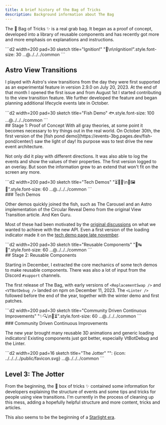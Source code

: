 ```yaml
---
title: A brief history of the Bag of Tricks
description: Background information about The Bag
---
```



<AnimateImages />

The 👜 Bag of Tricks ✨ is a real grab bag. It began as a proof of concept, developed into a library of reusable components and has recently got more and more emphasis on explanations and instructions.

<div class="container"><div class="item"><div class="not-content">
```d2 width=200 pad=30 sketch title="Ignition!"
"🚀\n\nIgnition!".style.font-size: 30
...@../../../common
```
</div><div>

## Astro View Transitions

I played with Astro's view transitions from the day they were first supported as an experimental feature in version 2.9.0 on July 20, 2023. At the end of that month I opened the first issue and from August 1st I started contributing to the view transition feature. We further developed the feature and began planning additional lifecycle events late in October.

</div></div><div class="item"><div class="not-content">
```d2 width=200 pad=30 sketch title="Fish Demo"
🐟.style.font-size: 100
...@../../../common
```
</div><div>
## Stage 1: Proof of Concept
With all gray theories, at some point it becomes necessary to try things out in the real world. On October 30th, the first version of the [fish pond demo](https://events-3bg.pages.dev/fish-pond/center/) saw the light of day! Its purpose was to test drive the new event architecture.

Not only did it play with different directions. It was also able to log the events and show the values of their properties. The first version logged to an overlay. But soon the information grew to an extend that won't fit on the screen any more.

</div></div><div class="item"><div class="not-content">
```d2 width=200 pad=30 sketch title="Tech Demos"
"⏳🔗🦘\n🔄🖼️🎠".style.font-size: 60
...@../../../common
```
</div><div>
### Tech Demos

Other demos quickly joined the fish, such as The Carousel and an Astro implementation of the Circular Reveal Demo from the original View Transition article. And Ken Guru.

Most of these had been motivated by the [original discussions](https://github.com/withastro/roadmap/discussions/740#discussioncomment-7383013) on what we wanted to achieve with the new API. Even a first version of the loading indicator made it on the [tech demo page late november](https://web.archive.org/web/20231127204909/https://events-3bg.pages.dev/).

</div></div><div class="item"><div class="not-content">
```d2 width=200 pad=30 sketch title="Reusable Components"
"🐛↹🧹".style.font-size: 60
...@../../../common
```
</div><div>
## Stage 2: Reusable Components

Starting in December, I extracted the core mechanics of some tech demos to make reusable components. There was also a lot of input from the Discord `#support` channels.

The first release of The Bag, with early versions of `<ReplacementSwap />` and `<VTBotDebug />` landed on npm on December 11, 2023. The `<Linter />` followed before the end of the year, together with the winter demo and first patches.

</div></div><div class="item"><div class="not-content">
```d2 width=200 pad=30 sketch title="Community Driven Continuous Improvements"
"✨🔍\n🎷⏳".style.font-size: 60
...@../../../common
```
</div><div>
### Community Driven Continuous Improvements

The new year brought many reusable 3D animations and generic loading indicators! Existing components just got better, especially VtBotDebug and the Linter.

</div></div><div class="item"><div class="not-content">
```d2 width=200 pad=16 sketch title="The Jotter"
"": {icon: ../../../../public/favicon.svg}
...@../../../common
```
</div><div>

## Level 3: The Jotter

From the beginning, the 👜 box of tricks ✨ contained some information for developers explaining the structure of events and some tips and tricks for people using view transitions. I'm currently in the process of cleaning up this mess, adding a hopefully helpful structure and more content, tricks and articles.

This also seems to be the beginning of a [Starlight era](/jotter/starlight/).

</div></div></div>

